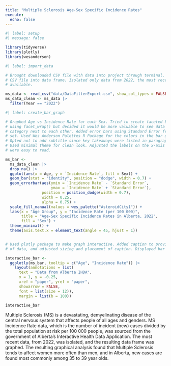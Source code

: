 ```yaml
---
title: "Multiple Sclerosis Age-Sex Specific Incidence Rates"
execute:
  echo: false
---
```


```r
#| label: setup
#| message: false

library(tidyverse)
library(plotly)
library(wesanderson)
```

```r
#| label: import_data

# Brought downloaded CSV file with data into project through terminal. Turned
# CSV file into data frame. Isolated only data from 2022, the most recent year
# available.

ms_data <- read_csv("data/DataFilterExport.csv", show_col_types = FALSE) 
ms_data_clean <- ms_data |>
  filter(Year == "2022") 
```

```r
#| label: create_bar_graph

# Graphed Age vs Incidence Rate for each Sex. Tried to create faceted bar graph
# using facet_wrap() but decided it would be more valuable to see data for each
# category next to each other. Added error bars using Standard Error from data
# set. Used Wes Anderson Palettes R Package for the colors in the bar graph.
# Opted not to add subtitle since key takeaways were listed in paragraph below.
# Used minimal theme for clean look. Adjusted the labels on the x-axis so they
# were easy to read.

ms_bar <- 
  ms_data_clean |> 
  drop_na() |>
  ggplot(aes(x = Age, y = `Incidence Rate`, fill = Sex)) +
  geom_bar(stat = "identity", position = "dodge", width = 0.7) +
  geom_errorbar(aes(ymin = `Incidence Rate` - `Standard Error`,
                    ymax = `Incidence Rate` + `Standard Error`),
                position = position_dodge(width = 0.7), 
                width = 0.25,  
                alpha = 0.75) +
  scale_fill_manual(values = wes_palette("AsteroidCity1")) +
  labs(x = "Age Group", y = "Incidence Rate (per 100 000)", 
       title = "Age-Sex Specific Incidence Rates in Alberta, 2022", 
       fill = "Sex") +
  theme_minimal() +
  theme(axis.text.x = element_text(angle = 45, hjust = 1))  


# Used plotly package to make graph interactive. Added caption to provide source
# of data, and adjusted sizing and placement of caption. Displayed bar graph.

interactive_bar <- 
  ggplotly(ms_bar, tooltip = c("Age", "Incidence Rate")) |>
    layout(annotations = list(
      text = "Data from Alberta IHDA",
      x = 1, y = -0.25,
      xref = "paper", yref = "paper",
      showarrow = FALSE,
      font = list(size = 12)), 
      margin = list(b = 100))

interactive_bar
```



Multiple Sclerosis (MS) is a devastating, demyelinating disease of the central nervous system that affects people of all ages and genders. MS Incidence Rate data, which is the number of incident (new) cases divided by the total population at risk per 100 000 people, was sourced from the government of Alberta's Interactive Health Data Application. The most recent data, from 2022, was isolated, and the resulting data frame was graphed. The resulting graphical analysis found that Multiple Sclerosis tends to affect women more often than men, and in Alberta, new cases are found most commonly among 35 to 39 year olds.   





